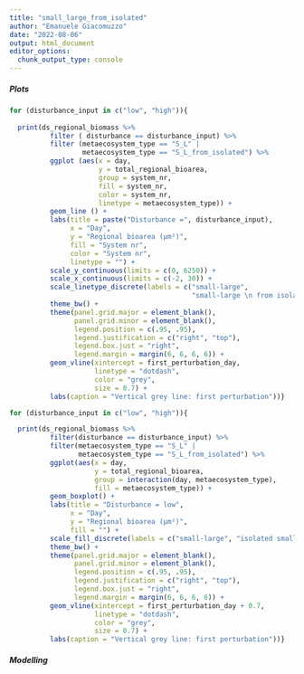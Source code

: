```yaml
---
title: "small_large_from_isolated"
author: "Emanuele Giacomuzzo"
date: "2022-08-06"
output: html_document
editor_options: 
  chunk_output_type: console
---
```


##### Plots

```r
for (disturbance_input in c("low", "high")){
  
  print(ds_regional_biomass %>%
          filter ( disturbance == disturbance_input) %>%
          filter (metaecosystem_type == "S_L" | 
                  metaecosystem_type == "S_L_from_isolated") %>%
          ggplot (aes(x = day,
                      y = total_regional_bioarea,
                      group = system_nr,
                      fill = system_nr,
                      color = system_nr,
                      linetype = metaecosystem_type)) +
          geom_line () +
          labs(title = paste("Disturbance =", disturbance_input),
               x = "Day", 
               y = "Regional bioarea (µm²)",
               fill = "System nr",
               color = "System nr",
               linetype = "") +
          scale_y_continuous(limits = c(0, 6250)) +
          scale_x_continuous(limits = c(-2, 30)) +
          scale_linetype_discrete(labels = c("small-large",
                                             "small-large \n from isolated")) + 
          theme_bw() +
          theme(panel.grid.major = element_blank(), 
                panel.grid.minor = element_blank(),
                legend.position = c(.95, .95),
                legend.justification = c("right", "top"),
                legend.box.just = "right",
                legend.margin = margin(6, 6, 6, 6)) +
          geom_vline(xintercept = first_perturbation_day, 
                     linetype = "dotdash", 
                     color = "grey", 
                     size = 0.7) +
          labs(caption = "Vertical grey line: first perturbation"))}
```

```r
for (disturbance_input in c("low", "high")){

  print(ds_regional_biomass %>%
          filter(disturbance == disturbance_input) %>%
          filter(metaecosystem_type == "S_L" | 
                 metaecosystem_type == "S_L_from_isolated") %>%
          ggplot(aes(x = day,
                     y = total_regional_bioarea,
                     group = interaction(day, metaecosystem_type),
                     fill = metaecosystem_type)) +
          geom_boxplot() +
          labs(title = "Disturbance = low",
               x = "Day",
               y = "Regional bioarea (µm²)",
               fill = "") +
          scale_fill_discrete(labels = c("small-large", "isolated small & \n isolated large")) + 
          theme_bw() +
          theme(panel.grid.major = element_blank(), 
                panel.grid.minor = element_blank(),
                legend.position = c(.95, .95),
                legend.justification = c("right", "top"),
                legend.box.just = "right",
                legend.margin = margin(6, 6, 6, 6)) +
          geom_vline(xintercept = first_perturbation_day + 0.7, 
                     linetype = "dotdash", 
                     color = "grey", 
                     size = 0.7) +
          labs(caption = "Vertical grey line: first perturbation"))}
```


##### Modelling
